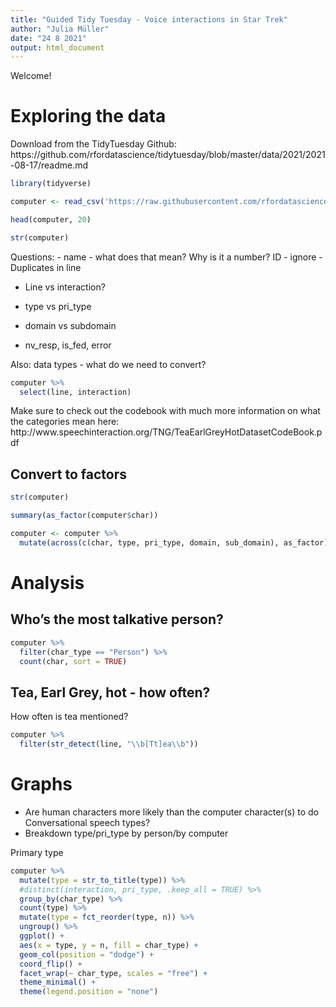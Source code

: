 ```yaml
---
title: "Guided Tidy Tuesday - Voice interactions in Star Trek"
author: "Julia Müller"
date: "24 8 2021"
output: html_document
---
```



Welcome!


# Exploring the data

Download from the TidyTuesday Github:
https://github.com/rfordatascience/tidytuesday/blob/master/data/2021/2021-08-17/readme.md

```r
library(tidyverse)

computer <- read_csv('https://raw.githubusercontent.com/rfordatascience/tidytuesday/master/data/2021/2021-08-17/computer.csv')
```

```r
head(computer, 20)

str(computer)
```

Questions:
- name - what does that mean? Why is it a number?
  ID - ignore
- Duplicates in line
  
- Line vs interaction?
  
- type vs pri_type
  
- domain vs subdomain
  
- nv_resp, is_fed, error
  
Also: data types - what do we need to convert?

```r
computer %>% 
  select(line, interaction)
```

Make sure to check out the codebook with much more information on what the categories mean here:
http://www.speechinteraction.org/TNG/TeaEarlGreyHotDatasetCodeBook.pdf


## Convert to factors
```r
str(computer)

summary(as_factor(computer$char))

computer <- computer %>% 
  mutate(across(c(char, type, pri_type, domain, sub_domain), as_factor))
```


# Analysis

## Who's the most talkative person?
```r
computer %>% 
  filter(char_type == "Person") %>% 
  count(char, sort = TRUE)
```


## Tea, Earl Grey, hot - how often?
How often is tea mentioned?

```r
computer %>% 
  filter(str_detect(line, "\\b[Tt]ea\\b"))
```


# Graphs
- Are human characters more likely than the computer character(s) to do Conversational speech types?
- Breakdown type/pri_type by person/by computer

Primary type
```r
computer %>% 
  mutate(type = str_to_title(type)) %>% 
  #distinct(interaction, pri_type, .keep_all = TRUE) %>% 
  group_by(char_type) %>% 
  count(type) %>% 
  mutate(type = fct_reorder(type, n)) %>% 
  ungroup() %>% 
  ggplot() +
  aes(x = type, y = n, fill = char_type) +
  geom_col(position = "dodge") +
  coord_flip() +
  facet_wrap(~ char_type, scales = "free") +
  theme_minimal() +
  theme(legend.position = "none")
```


```r

```



